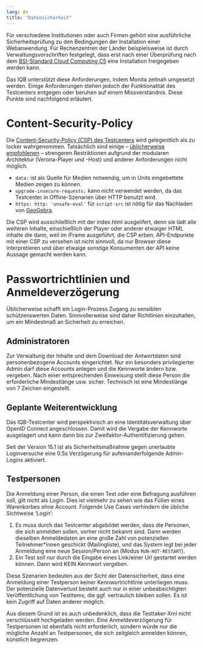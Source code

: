 ```yaml
---
lang: de
title: "Datensicherheit"
---
```


Für verschiedene Institutionen oder auch Firmen gehört eine ausführliche Sicherheitsprüfung zu den Bedingungen der Installation einer Webanwendung. Für Rechenzentren der Länder beispielsweise ist durch Verwaltungsvorschriften festgelegt, dass erst nach einer Überprüfung nach dem [BSI-Standard Cloud Computing C5](https://www.bsi.bund.de/DE/Themen/Unternehmen-und-Organisationen/Informationen-und-Empfehlungen/Empfehlungen-nach-Angriffszielen/Cloud-Computing/Kriterienkatalog-C5/kriterienkatalog-c5_node.html) eine Installation freigegeben werden kann.

Das IQB unterstützt diese Anforderungen, indem Monita zeitnah umgesetzt werden. Einige Anforderungen stehen jedoch der Funktionalität des Testcenters entgegen oder beruhen auf einem Missverständnis. Diese Punkte sind nachfolgend erläutert.

# Content-Security-Policy

Die [Content-Security-Policy (CSP) des Testcenters](https://github.com/iqb-berlin/testcenter/blob/master/frontend/config/nginx.conf)
wird gelegentlich als zu locker wahrgenommen. Tatsächlich sind einige -- [üblicherweise empfohlenen](https://owasp.org/www-project-secure-headers/#div-bestpractices) -- strengeren Restriktionen aufgrund der modularen Architektur (Verona-Player und -Host) und anderer Anforderungen nicht möglich.

* `data:` ist als Quelle für Medien notwendig, um in Units eingebettete Medien zeigen zu können.
* `upgrade-insecure-requests;` kann nicht verwendet werden, da das Testcenter in Offline-Szenarien über HTTP benutzt wird.
* `https: http: 'unsafe-eval'` für `script-src` ist nötig für das Nachladen von [GeoGebra](https://www.geogebra.org/).

Die CSP wird ausschließlich mit der index.html ausgelifert, denn sie lädt alle weiteren Inhalte, einschießlich der Player oder anderer etwaiger HTML inhalte die dann, weil im iFrame ausgeführt, die CSP erben. API-Endpunkte mit einer CSP zu versehen ist nicht sinnvoll, da nur Browser diese interpretieren und über etwaige sonstige Konsumenten der API keine Aussage gemacht werden kann.

# Passwortrichtlinien und Anmeldeverzögerung

Üblicherweise schafft ein Login-Prozess Zugang zu sensiblen schützenswerten Daten. Sinnvollerweise sind daher Richtlinien einzuhalten, um ein Mindestmaß an Sicherheit zu erreichen.

## Administratoren

Zur Verwaltung der Inhalte und dem Download der Antwortdaten sind personenbezogene Accounts eingerichtet. Nur ein besonders privilegierter Admin darf diese Accounts anlegen und die Kennworte ändern bzw. vergeben. Nach einer entsprechenden Einweisung stellt diese Person die erforderliche Mindestlänge usw. sicher. Technisch ist eine Mindestlänge von 7 Zeichen eingestellt.

::: {.callout-note}
## Geplante Weiterentwicklung
Das IQB-Testcenter wird perspektivisch an eine Identitätsverwaltung über OpenID Connect angeschlossen. Damit wird die Vergabe der Kennworte ausgelagert und kann dann bis zur Zweifaktor-Authentifizierung gehen.
:::

Seit der Version 15.1 ist als Sicherheitsmaßnahme gegen unerlaubte Loginversuche eine 0.5s Verzögerung für aufeinanderfolgende Admin-Logins aktiviert.

## Testpersonen

Die Anmeldung einer Person, die einen Test oder eine Befragung ausführen soll, gilt nicht als Login. Dies ist vielmehr zu sehen wie das Füllen eines Warenkorbes ohne Account. Folgende Use Cases verhindern die übliche Sichtweise 'Login':

1. Es muss durch das Testcenter abgebildet werden, dass die Personen, die sich anmelden sollen, vorher nicht bekannt sind. Dann werden dieselben Anmeldedaten an eine große Zahl von potenziellen Teilnehmer\*innen geschickt (Mailingliste), und das System legt bei jeder Anmeldung eine neue Session/Person an (Modus `RUN-HOT-RESTART`).
2. Ein Test soll nur durch die Eingabe eines Link/einer Url gestartet werden können. Dann wird KEIN Kennwort vergeben.

Diese Szenarien bedeuten aus der Sicht der Datensicherheit, dass eine Anmeldung einer Testperson keiner Kennwortrichtlinie unterliegen muss. Der potenzielle Datenverlust besteht auch nur in einer unbeabsichtigten Veröffentlichung von Testitems, die ggf. vertraulich bleiben sollen. Es ist kein Zugriff auf Daten anderer möglich.

Aus diesem Grund ist es auch unbedenklich, dass die Testtaker-Xml nicht verschlüsselt hochgeladen werden. Eine Anmeldeverzögerung für Testpersonen ist ebenfalls nicht erforderlich, sondern würde nur die mögliche Anzahl an Testpersonen, die sich zeitgleich anmelden können, künstlich begrenzen.
